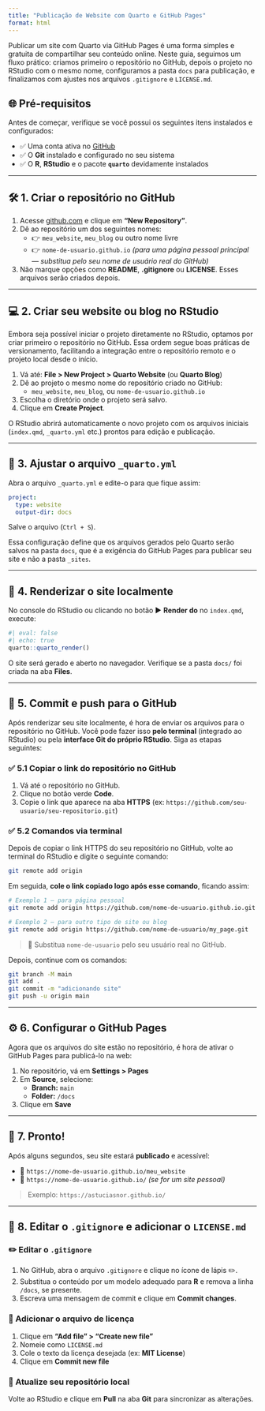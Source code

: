 ```yaml
---
title: "Publicação de Website com Quarto e GitHub Pages"
format: html
---
```


Publicar um site com Quarto via GitHub Pages é uma forma simples e gratuita de compartilhar seu conteúdo online. Neste guia, seguimos um fluxo prático: criamos primeiro o repositório no GitHub, depois o projeto no RStudio com o mesmo nome, configuramos a pasta `docs` para publicação, e finalizamos com ajustes nos arquivos `.gitignore` e `LICENSE.md`.

## 🌐 Pré-requisitos

Antes de começar, verifique se você possui os seguintes itens instalados e configurados:

-   ✅ Uma conta ativa no [GitHub](https://github.com)\
-   ✅ O **Git** instalado e configurado no seu sistema\
-   ✅ O **R**, **RStudio** e o pacote **`quarto`** devidamente instalados

------------------------------------------------------------------------

## 🛠️ 1. Criar o repositório no GitHub

1.  Acesse [github.com](https://github.com) e clique em **"New Repository"**.\
2.  Dê ao repositório um dos seguintes nomes:
    -   👉 `meu_website`, `meu_blog` ou outro nome livre
    -   👉 `nome-de-usuario.github.io` *(para uma página pessoal principal — substitua pelo seu nome de usuário real do GitHub)*
3.  Não marque opções como **README**, **.gitignore** ou **LICENSE**. Esses arquivos serão criados depois.

------------------------------------------------------------------------

## 💻 2. Criar seu website ou blog no RStudio

Embora seja possível iniciar o projeto diretamente no RStudio, optamos por criar primeiro o repositório no GitHub. Essa ordem segue boas práticas de versionamento, facilitando a integração entre o repositório remoto e o projeto local desde o início.

1.  Vá até: **File \> New Project \> Quarto Website** (ou **Quarto Blog**)
2.  Dê ao projeto o mesmo nome do repositório criado no GitHub:
    -   `meu_website`, `meu_blog`, ou `nome-de-usuario.github.io`
3.  Escolha o diretório onde o projeto será salvo.
4.  Clique em **Create Project**.

O RStudio abrirá automaticamente o novo projeto com os arquivos iniciais (`index.qmd`, `_quarto.yml` etc.) prontos para edição e publicação.

------------------------------------------------------------------------

## 🔧 3. Ajustar o arquivo `_quarto.yml`

Abra o arquivo `_quarto.yml` e edite-o para que fique assim:

``` yaml
project:
  type: website
  output-dir: docs
```

Salve o arquivo (`Ctrl + S`).

Essa configuração define que os arquivos gerados pelo Quarto serão salvos na pasta `docs`, que é a exigência do GitHub Pages para publicar seu site e não a pasta `_sites`.

------------------------------------------------------------------------

## 🧪 4. Renderizar o site localmente

No console do RStudio ou clicando no botão ▶️ **Render do** no `index.qmd`, execute:

``` r
#| eval: false
#| echo: true
quarto::quarto_render()
```

O site será gerado e aberto no navegador. Verifique se a pasta `docs/` foi criada na aba **Files**.

------------------------------------------------------------------------

## 🚀 5. Commit e push para o GitHub

Após renderizar seu site localmente, é hora de enviar os arquivos para o repositório no GitHub. Você pode fazer isso **pelo terminal** (integrado ao RStudio) ou pela **interface Git do próprio RStudio**. Siga as etapas seguintes:

### ✅ 5.1 Copiar o link do repositório no GitHub

1.  Vá até o repositório no GitHub.
2.  Clique no botão verde **Code**.
3.  Copie o link que aparece na aba **HTTPS** (ex: `https://github.com/seu-usuario/seu-repositorio.git`)

### ✅ 5.2 Comandos via terminal

Depois de copiar o link HTTPS do seu repositório no GitHub, volte ao terminal do RStudio e digite o seguinte comando:

``` bash
git remote add origin
```

Em seguida, **cole o link copiado logo após esse comando**, ficando assim:

``` bash
# Exemplo 1 — para página pessoal
git remote add origin https://github.com/nome-de-usuario.github.io.git

# Exemplo 2 — para outro tipo de site ou blog
git remote add origin https://github.com/nome-de-usuario/my_page.git
```

> 📌 Substitua `nome-de-usuario` pelo seu usuário real no GitHub.

Depois, continue com os comandos:

``` bash
git branch -M main
git add .
git commit -m "adicionando site"
git push -u origin main
```

------------------------------------------------------------------------

## ⚙️ 6. Configurar o GitHub Pages

Agora que os arquivos do site estão no repositório, é hora de ativar o GitHub Pages para publicá-lo na web:

1.  No repositório, vá em **Settings \> Pages**
2.  Em **Source**, selecione:
    -   **Branch:** `main`
    -   **Folder:** `/docs`
3.  Clique em **Save**

------------------------------------------------------------------------

## 🎉 7. Pronto!

Após alguns segundos, seu site estará **publicado** e acessível:

-   🔗 `https://nome-de-usuario.github.io/meu_website`
-   🔗 `https://nome-de-usuario.github.io/` *(se for um site pessoal)*

> Exemplo: `https://astuciasnor.github.io/`

------------------------------------------------------------------------

## 📝 8. Editar o `.gitignore` e adicionar o `LICENSE.md`

### ✏️ Editar o `.gitignore`

1.  No GitHub, abra o arquivo `.gitignore` e clique no ícone de lápis ✏️.\
2.  Substitua o conteúdo por um modelo adequado para **R** e remova a linha `/docs`, se presente.\
3.  Escreva uma mensagem de commit e clique em **Commit changes**.

### 📄 Adicionar o arquivo de licença

1.  Clique em **"Add file" \> "Create new file"**
2.  Nomeie como `LICENSE.md`
3.  Cole o texto da licença desejada (ex: **MIT License**)
4.  Clique em **Commit new file**

### 🔄 Atualize seu repositório local

Volte ao RStudio e clique em **Pull** na aba **Git** para sincronizar as alterações.
